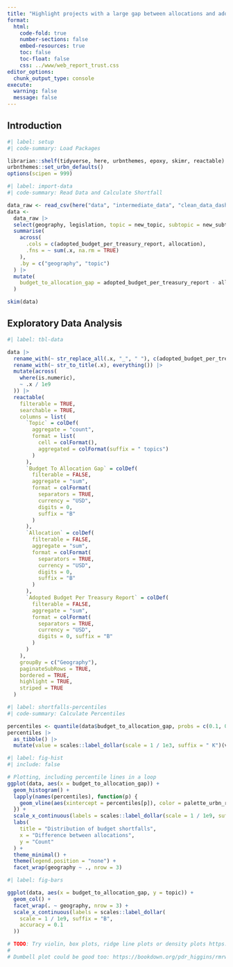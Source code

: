 ```yaml
---
title: "Highlight projects with a large gap between allocations and adopted budget"
format:
  html:
    code-fold: true
    number-sections: false
    embed-resources: true
    toc: false
    toc-float: false
    css: ../www/web_report_trust.css 
editor_options:
  chunk_output_type: console
execute:
  warning: false
  message: false
---
```


## Introduction

```r
#| label: setup
#| code-summary: Load Packages

librarian::shelf(tidyverse, here, urbnthemes, epoxy, skimr, reactable)
urbnthemes::set_urbn_defaults()
options(scipen = 999)
```

```r
#| label: import-data
#| code-summary: Read Data and Calculate Shortfall

data_raw <- read_csv(here("data", "intermediate_data", "clean_data_dashboard.csv"))
data <-
  data_raw |>
  select(geography, legislation, topic = new_topic, subtopic = new_subtopic, allocation, adopted_budget_per_treasury_report) |>
  summarise(
    across(
      .cols = c(adopted_budget_per_treasury_report, allocation),
      .fns = ~ sum(.x, na.rm = TRUE)
    ),
    .by = c("geography", "topic")
  ) |>
  mutate(
    budget_to_allocation_gap = adopted_budget_per_treasury_report - allocation
  )

skim(data)
```



## Exploratory Data Analysis

```r
#| label: tbl-data

data |>
  rename_with(~ str_replace_all(.x, "_", " "), c(adopted_budget_per_treasury_report, budget_to_allocation_gap)) |>
  rename_with(~ str_to_title(.x), everything()) |>
  mutate(across(
    where(is.numeric),
    ~ .x / 1e9
  )) |>
  reactable(
    filterable = TRUE,
    searchable = TRUE,
    columns = list(
      `Topic` = colDef(
        aggregate = "count",
        format = list(
          cell = colFormat(),
          aggregated = colFormat(suffix = " topics")
        )
      ),
      `Budget To Allocation Gap` = colDef(
        filterable = FALSE,
        aggregate = "sum",
        format = colFormat(
          separators = TRUE,
          currency = "USD",
          digits = 0,
          suffix = "B"
        )
      ),
      `Allocation` = colDef(
        filterable = FALSE,
        aggregate = "sum",
        format = colFormat(
          separators = TRUE,
          currency = "USD",
          digits = 0,
          suffix = "B"
        )
      ),
      `Adopted Budget Per Treasury Report` = colDef(
        filterable = FALSE,
        aggregate = "sum",
        format = colFormat(
          separators = TRUE,
          currency = "USD",
          digits = 0, suffix = "B"
        )
      )
    ),
    groupBy = c("Geography"),
    paginateSubRows = TRUE,
    bordered = TRUE,
    highlight = TRUE,
    striped = TRUE
  )
```

```r
#| label: shortfalls-percentiles
#| code-summary: Calculate Percentiles

percentiles <- quantile(data$budget_to_allocation_gap, probs = c(0.1, 0.25, 0.5, 0.75, 0.9), na.rm = TRUE)
percentiles |>
  as_tibble() |>
  mutate(value = scales::label_dollar(scale = 1 / 1e3, suffix = " K")(value))
```


```r
#| label: fig-hist
#| include: false

# Plotting, including percentile lines in a loop
ggplot(data, aes(x = budget_to_allocation_gap)) +
  geom_histogram() +
  lapply(names(percentiles), function(p) {
    geom_vline(aes(xintercept = percentiles[p]), color = palette_urbn_red[2], linetype = "dashed")
  }) +
  scale_x_continuous(labels = scales::label_dollar(scale = 1 / 1e9, suffix = "B")) +
  labs(
    title = "Distribution of budget shortfalls",
    x = "Difference between allocations",
    y = "Count"
  ) +
  theme_minimal() +
  theme(legend.position = "none") +
  facet_wrap(geography ~ ., nrow = 3)
```


```r
#| label: fig-bars

ggplot(data, aes(x = budget_to_allocation_gap, y = topic)) +
  geom_col() +
  facet_wrap(. ~ geography, nrow = 3) +
  scale_x_continuous(labels = scales::label_dollar(
    scale = 1 / 1e9, suffix = "B",
    accuracy = 0.1
  ))
```

```r
# TODO: Try violin, box plots, ridge line plots or density plots https://bookdown.org/pdr_higgins/rmrwr/univariate-ggplots-to-visualize-distributions.html
#
# Dumbell plot could be good too: https://bookdown.org/pdr_higgins/rmrwr/extensions-to-ggplot.html#packages-needed-for-this-chapter-3
```
